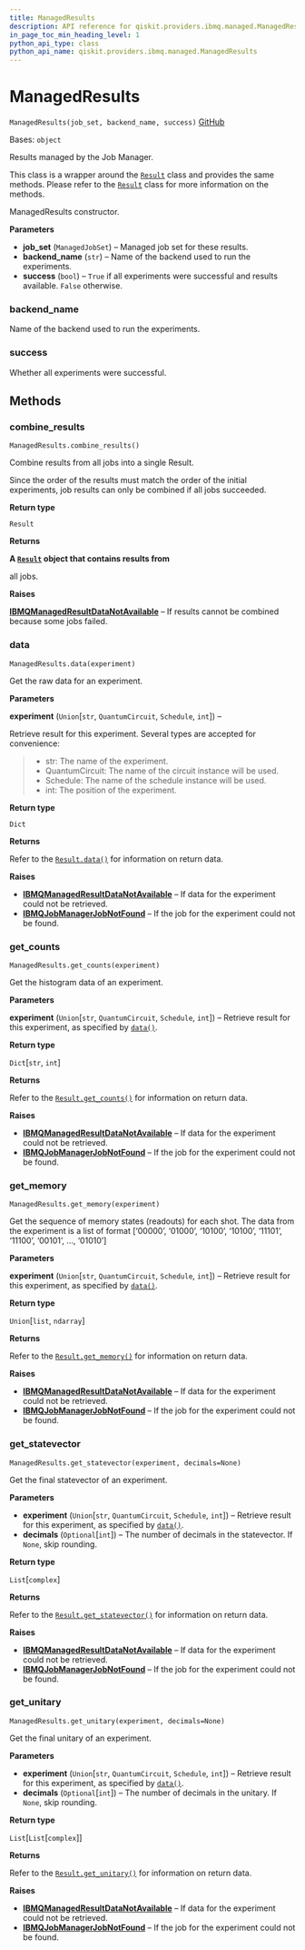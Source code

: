 ```yaml
---
title: ManagedResults
description: API reference for qiskit.providers.ibmq.managed.ManagedResults
in_page_toc_min_heading_level: 1
python_api_type: class
python_api_name: qiskit.providers.ibmq.managed.ManagedResults
---
```


# ManagedResults

<span id="qiskit.providers.ibmq.managed.ManagedResults" />

`ManagedResults(job_set, backend_name, success)` [GitHub](https://github.com/qiskit/qiskit-ibmq-provider/tree/stable/0.18/qiskit/providers/ibmq/managed/managedresults.py "view source code")

Bases: `object`

Results managed by the Job Manager.

This class is a wrapper around the [`Result`](qiskit.result.Result "qiskit.result.Result") class and provides the same methods. Please refer to the [`Result`](qiskit.result.Result "qiskit.result.Result") class for more information on the methods.

ManagedResults constructor.

**Parameters**

*   **job\_set** (`ManagedJobSet`) – Managed job set for these results.
*   **backend\_name** (`str`) – Name of the backend used to run the experiments.
*   **success** (`bool`) – `True` if all experiments were successful and results available. `False` otherwise.

<span id="qiskit.providers.ibmq.managed.ManagedResults.backend_name" />

### backend\_name

Name of the backend used to run the experiments.

<span id="qiskit.providers.ibmq.managed.ManagedResults.success" />

### success

Whether all experiments were successful.

## Methods

### combine\_results

<span id="qiskit.providers.ibmq.managed.ManagedResults.combine_results" />

`ManagedResults.combine_results()`

Combine results from all jobs into a single Result.

<Admonition title="Note" type="note">
  Since the order of the results must match the order of the initial experiments, job results can only be combined if all jobs succeeded.
</Admonition>

**Return type**

`Result`

**Returns**

**A [`Result`](qiskit.result.Result "qiskit.result.Result") object that contains results from**

all jobs.

**Raises**

[**IBMQManagedResultDataNotAvailable**](qiskit.providers.ibmq.managed.IBMQManagedResultDataNotAvailable "qiskit.providers.ibmq.managed.IBMQManagedResultDataNotAvailable") – If results cannot be combined because some jobs failed.

### data

<span id="qiskit.providers.ibmq.managed.ManagedResults.data" />

`ManagedResults.data(experiment)`

Get the raw data for an experiment.

**Parameters**

**experiment** (`Union`\[`str`, `QuantumCircuit`, `Schedule`, `int`]) –

Retrieve result for this experiment. Several types are accepted for convenience:

> *   str: The name of the experiment.
> *   QuantumCircuit: The name of the circuit instance will be used.
> *   Schedule: The name of the schedule instance will be used.
> *   int: The position of the experiment.

**Return type**

`Dict`

**Returns**

Refer to the [`Result.data()`](qiskit.result.Result#data "qiskit.result.Result.data") for information on return data.

**Raises**

*   [**IBMQManagedResultDataNotAvailable**](qiskit.providers.ibmq.managed.IBMQManagedResultDataNotAvailable "qiskit.providers.ibmq.managed.IBMQManagedResultDataNotAvailable") – If data for the experiment could not be retrieved.
*   [**IBMQJobManagerJobNotFound**](qiskit.providers.ibmq.managed.IBMQJobManagerJobNotFound "qiskit.providers.ibmq.managed.IBMQJobManagerJobNotFound") – If the job for the experiment could not be found.

### get\_counts

<span id="qiskit.providers.ibmq.managed.ManagedResults.get_counts" />

`ManagedResults.get_counts(experiment)`

Get the histogram data of an experiment.

**Parameters**

**experiment** (`Union`\[`str`, `QuantumCircuit`, `Schedule`, `int`]) – Retrieve result for this experiment, as specified by [`data()`](qiskit.providers.ibmq.managed.ManagedResults#data "qiskit.providers.ibmq.managed.ManagedResults.data").

**Return type**

`Dict`\[`str`, `int`]

**Returns**

Refer to the [`Result.get_counts()`](qiskit.result.Result#get_counts "qiskit.result.Result.get_counts") for information on return data.

**Raises**

*   [**IBMQManagedResultDataNotAvailable**](qiskit.providers.ibmq.managed.IBMQManagedResultDataNotAvailable "qiskit.providers.ibmq.managed.IBMQManagedResultDataNotAvailable") – If data for the experiment could not be retrieved.
*   [**IBMQJobManagerJobNotFound**](qiskit.providers.ibmq.managed.IBMQJobManagerJobNotFound "qiskit.providers.ibmq.managed.IBMQJobManagerJobNotFound") – If the job for the experiment could not be found.

### get\_memory

<span id="qiskit.providers.ibmq.managed.ManagedResults.get_memory" />

`ManagedResults.get_memory(experiment)`

Get the sequence of memory states (readouts) for each shot. The data from the experiment is a list of format \[‘00000’, ‘01000’, ‘10100’, ‘10100’, ‘11101’, ‘11100’, ‘00101’, …, ‘01010’]

**Parameters**

**experiment** (`Union`\[`str`, `QuantumCircuit`, `Schedule`, `int`]) – Retrieve result for this experiment, as specified by [`data()`](qiskit.providers.ibmq.managed.ManagedResults#data "qiskit.providers.ibmq.managed.ManagedResults.data").

**Return type**

`Union`\[`list`, `ndarray`]

**Returns**

Refer to the [`Result.get_memory()`](qiskit.result.Result#get_memory "qiskit.result.Result.get_memory") for information on return data.

**Raises**

*   [**IBMQManagedResultDataNotAvailable**](qiskit.providers.ibmq.managed.IBMQManagedResultDataNotAvailable "qiskit.providers.ibmq.managed.IBMQManagedResultDataNotAvailable") – If data for the experiment could not be retrieved.
*   [**IBMQJobManagerJobNotFound**](qiskit.providers.ibmq.managed.IBMQJobManagerJobNotFound "qiskit.providers.ibmq.managed.IBMQJobManagerJobNotFound") – If the job for the experiment could not be found.

### get\_statevector

<span id="qiskit.providers.ibmq.managed.ManagedResults.get_statevector" />

`ManagedResults.get_statevector(experiment, decimals=None)`

Get the final statevector of an experiment.

**Parameters**

*   **experiment** (`Union`\[`str`, `QuantumCircuit`, `Schedule`, `int`]) – Retrieve result for this experiment, as specified by [`data()`](qiskit.providers.ibmq.managed.ManagedResults#data "qiskit.providers.ibmq.managed.ManagedResults.data").
*   **decimals** (`Optional`\[`int`]) – The number of decimals in the statevector. If `None`, skip rounding.

**Return type**

`List`\[`complex`]

**Returns**

Refer to the [`Result.get_statevector()`](qiskit.result.Result#get_statevector "qiskit.result.Result.get_statevector") for information on return data.

**Raises**

*   [**IBMQManagedResultDataNotAvailable**](qiskit.providers.ibmq.managed.IBMQManagedResultDataNotAvailable "qiskit.providers.ibmq.managed.IBMQManagedResultDataNotAvailable") – If data for the experiment could not be retrieved.
*   [**IBMQJobManagerJobNotFound**](qiskit.providers.ibmq.managed.IBMQJobManagerJobNotFound "qiskit.providers.ibmq.managed.IBMQJobManagerJobNotFound") – If the job for the experiment could not be found.

### get\_unitary

<span id="qiskit.providers.ibmq.managed.ManagedResults.get_unitary" />

`ManagedResults.get_unitary(experiment, decimals=None)`

Get the final unitary of an experiment.

**Parameters**

*   **experiment** (`Union`\[`str`, `QuantumCircuit`, `Schedule`, `int`]) – Retrieve result for this experiment, as specified by [`data()`](qiskit.providers.ibmq.managed.ManagedResults#data "qiskit.providers.ibmq.managed.ManagedResults.data").
*   **decimals** (`Optional`\[`int`]) – The number of decimals in the unitary. If `None`, skip rounding.

**Return type**

`List`\[`List`\[`complex`]]

**Returns**

Refer to the [`Result.get_unitary()`](qiskit.result.Result#get_unitary "qiskit.result.Result.get_unitary") for information on return data.

**Raises**

*   [**IBMQManagedResultDataNotAvailable**](qiskit.providers.ibmq.managed.IBMQManagedResultDataNotAvailable "qiskit.providers.ibmq.managed.IBMQManagedResultDataNotAvailable") – If data for the experiment could not be retrieved.
*   [**IBMQJobManagerJobNotFound**](qiskit.providers.ibmq.managed.IBMQJobManagerJobNotFound "qiskit.providers.ibmq.managed.IBMQJobManagerJobNotFound") – If the job for the experiment could not be found.

